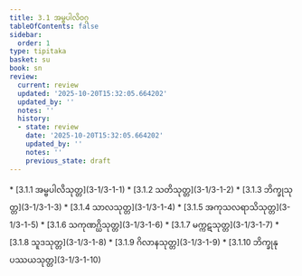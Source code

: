 ```yaml
---
title: 3.1 အမ္ဗပါလိဝဂ္ဂ
tableOfContents: false
sidebar:
  order: 1
type: tipitaka
basket: su
book: sn
review:
  current: review
  updated: '2025-10-20T15:32:05.664202'
  updated_by: ''
  notes: ''
  history:
  - state: review
    date: '2025-10-20T15:32:05.664202'
    updated_by: ''
    notes: ''
    previous_state: draft
---
```



<DynamicBreadcrumb />


<ReviewStatus review={frontmatter.review} showDetails={true} />

<HypothesisAnnotation frontmatter={frontmatter} />



<TableOfContents book="sn" section="3.1">
* [3.1.1 အမ္ဗပါလိသုတ္တ](3-1/3-1-1)
* [3.1.2 သတိသုတ္တ](3-1/3-1-2)
* [3.1.3 ဘိက္ခုသုတ္တ](3-1/3-1-3)
* [3.1.4 သာလသုတ္တ](3-1/3-1-4)
* [3.1.5 အကုသလရာသိသုတ္တ](3-1/3-1-5)
* [3.1.6 သကုဏဂ္ဃိသုတ္တ](3-1/3-1-6)
* [3.1.7 မက္ကဋသုတ္တ](3-1/3-1-7)
* [3.1.8 သူဒသုတ္တ](3-1/3-1-8)
* [3.1.9 ဂိလာနသုတ္တ](3-1/3-1-9)
* [3.1.10 ဘိက္ခုနုပဿယသုတ္တ](3-1/3-1-10)
</TableOfContents>